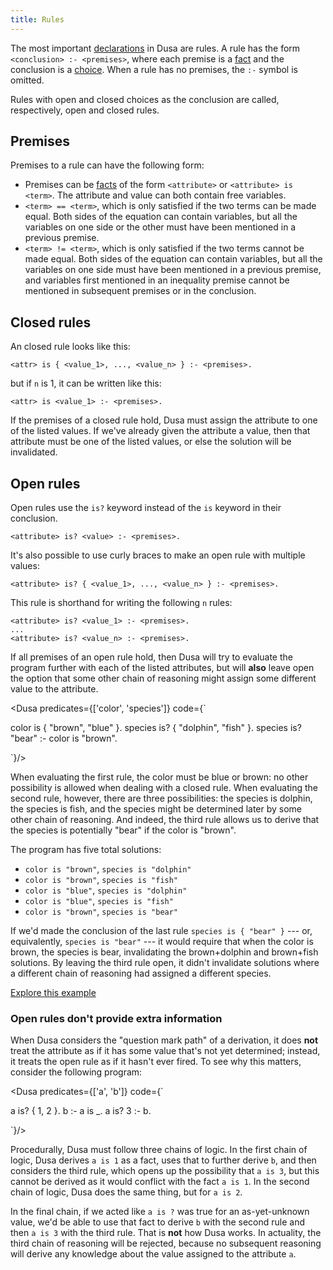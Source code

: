```yaml
---
title: Rules
---
```



The most important [declarations](/docs/language/declarations/) in Dusa are rules. 
A rule has the form `<conclusion> :- <premises>`, where each premise is a 
[fact](/docs/language/fact/) and the conclusion is a [choice](/docs/language/choices/).
When a rule has no premises, the `:-` symbol is omitted.

Rules with open and closed choices as the conclusion are called, respectively,
open and closed rules.


## Premises

Premises to a rule can have the following form:

- Premises can be [facts](/docs/language/fact/) of the form `<attribute>` or `<attribute> is <term>`.
  The attribute and value can both contain free variables.
- `<term> == <term>`, which is only satisfied if the two terms can be made equal.
  Both sides of the equation can contain variables, but all the variables on one side
  or the other must have been mentioned in a previous premise.
- `<term> != <term>`, which is only satisfied if the two terms cannot be made equal.
  Both sides of the equation can contain variables, but all the variables on one side
  must have been mentioned in a previous premise, and variables first mentioned in an
  inequality premise cannot be mentioned in subsequent premises or in the conclusion.

## Closed rules

An closed rule looks like this:

```
<attr> is { <value_1>, ..., <value_n> } :- <premises>.
```

but if `n` is 1, it can be written like this:

```
<attr> is <value_1> :- <premises>.
```

If the premises of a closed rule hold, Dusa must assign the attribute to one of the
listed values. If we've already given the attribute a value, then that attribute must
be one of the listed values, or else the solution will be invalidated.

## Open rules

Open rules use the `is?` keyword instead of the `is` keyword in their conclusion.

```
<attribute> is? <value> :- <premises>.
```

It's also possible to use curly braces to make an open rule with multiple values:

```
<attribute> is? { <value_1>, ..., <value_n> } :- <premises>.
```

This rule is shorthand for writing the following `n` rules:

```
<attribute> is? <value_1> :- <premises>.
...
<attribute> is? <value_n> :- <premises>.

```

If all premises of an open rule hold, then Dusa will try to evaluate the program
further with each of the listed attributes, but will **also** leave open the option
that some other chain of reasoning might assign some different value to the attribute.

<Dusa predicates={['color', 'species']} code={`

color is { "brown", "blue" }.
species is? { "dolphin", "fish" }.
species is? "bear" :- color is "brown".

`}/>

When evaluating the first rule, the color must be blue or brown: no other possibility
is allowed when dealing with a closed rule. When evaluating the second rule, however,
there are three possibilities: the species is dolphin, the species is fish, and the
species might be determined later by some other chain of reasoning.
And indeed, the third rule allows us to derive that the species is potentially "bear"
if the color is "brown".

The program has five total solutions:

- `color is "brown"`, `species is "dolphin"`
- `color is "brown"`, `species is "fish"`
- `color is "blue"`, `species is "dolphin"`
- `color is "blue"`, `species is "fish"`
- `color is "brown"`, `species is "bear"`

If we'd made the conclusion of the last rule `species is { "bear" }` --- or,
equivalently, `species is "bear"` --- it would require that when the color is brown, the
species is bear, invalidating the brown+dolphin and brown+fish solutions. By leaving
the third rule open, it didn't invalidate solutions where a different chain of
reasoning had assigned a different species.

[Explore this example](https://dusa.rocks/#jsonz=ZYy7DcMwDAVXeWBaJQO4yQhewI0lMbAAmRT0QQrDu4dOkSZ43d3DHdRpIi0s5ChqGDvLRW6YjaGOzIi8q7Re155UFlvQrBWp4YDPgx181bfgfCzSCofEzeTTbNRctiQOr9S2P-95rZju-OW-GTvR-QE)

### Open rules don't provide extra information

When Dusa considers the "question mark path" of a derivation, it does **not** treat
the attribute as if it has some value that's not yet determined; instead, it treats
the open rule as if it hasn't ever fired. To see why this matters, consider the
following program:

<Dusa predicates={['a', 'b']} code={`

a is? { 1, 2 }.
b :- a is _.
a is? 3 :- b.

`}/>

Procedurally, Dusa must follow three chains of logic. In the first chain of logic,
Dusa derives `a is 1` as a fact, uses that to further derive `b`, and then considers
the third rule, which opens up the possibility that `a is 3`, but this cannot be
derived as it would conflict with the fact `a is 1`. In the second chain of logic,
Dusa does the same thing, but for `a is 2`.

In the final chain, if we acted like `a is ?` was true for an as-yet-unknown value,
we'd be able to use that fact to derive `b` with the second rule and then `a is 3`
with the third rule. That is **not** how Dusa works. In actuality, the third chain of
reasoning will be rejected, because no subsequent reasoning will derive any knowledge
about the value assigned to the attribute `a`.

